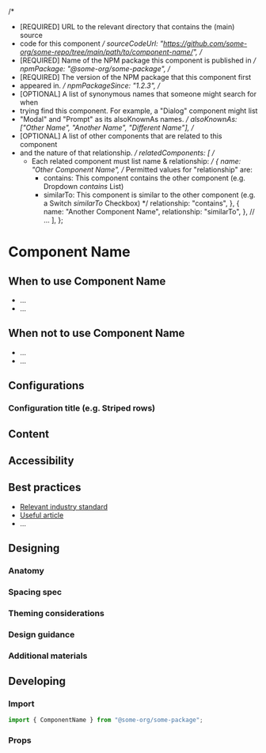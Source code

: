 <!-- Tool-specific (e.g. Storybook) imports & exports go here -->

<!-- Metadata about the component -->

  /*
   *  [REQUIRED] URL to the relevant directory that contains the (main) source
   *  code for this component
   */
  sourceCodeUrl:
    "https://github.com/some-org/some-repo/tree/main/path/to/component-name/",
  /*
   *  [REQUIRED] Name of the NPM package this component is published in
   */
  npmPackage: "@some-org/some-package",
  /*
   * [REQUIRED] The version of the NPM package that this component first
   * appeared in.
   */
  npmPackageSince: "1.2.3",
  /*
   * [OPTIONAL] A list of synonymous names that someone might search for when
   * trying find this component. For example, a "Dialog" component might list
   * "Modal" and "Prompt" as its alsoKnownAs names.
   */
  alsoKnownAs: ["Other Name", "Another Name", "Different Name"],
  /*
   * [OPTIONAL] A list of other components that are related to this component
   * and the nature of that relationship.
   */
  relatedComponents: [
    /*
     * Each related component must list name & relationship:
     */
    {
      name: "Other Component Name",
      /*
        Permitted values for "relationship" are:
        - contains:  This component contains the other component (e.g. Dropdown
                     _contains_ List)
        - similarTo: This component is similar to the other component (e.g. a
                     Switch _similarTo_ Checkbox)
      */
      relationship: "contains",
    },
    {
      name: "Another Component Name",
      relationship: "similarTo",
    },
    // ...
  ],
};

# Component Name

<!--
  Example screenshot or live component demo here of the default/most common
  usage.

  For screenshots use Markdown:

  ![Text alternative for screenshot](./path/to/screenshot.jpg)

  For live demos in Storybook use:

  <Canvas>
    <Story id="..." />
  </Canvas>
-->

<!--
  Introductory text that briefly explains the purpose of the component and
  anything else of note.
-->

## When to use Component Name

<!-- Bulleted list of scenarios in which this component can be used  -->

- ...
- ...

## When not to use Component Name

<!--
  Bulleted list of scenarios where this component is not appropriate. Where
  possible, include a link to an alternative component that should be used in
  it's place
-->

- ...
- ...

## Configurations

<!--
  A visual list of possible configurations of the component.

  The purpose is to convey the main features and/or usage options of the
  component (e.g. the Data Grid's striped rows might be a "configuration" to
  showcase here). The configurations listed here should aim to be comprehensive,
  but not necessarily exhaustive (some complex components may have vast numbers
  of possible permutations, so listing out each one would be impossible and
  overwhelming to readers).

  Each confguration should have its own section following the structure outlined
  below:
-->

### Configuration title (e.g. Striped rows)

<!--
  A brief description of what this configuration provides to users and when it
  should be used.
-->

<!--
  A live example of the component configuration, with access to the correspoding
  source code.

  In Storybook this is done using something like:

  <Canvas>
    <Story id="..." />
  </Canvas>
-->

## Content

<!--
  OPTIONAL: Remove this section if it is not applicable.

  Add any component-specific content guidance here, use visual examples where
  appropriate.

  For example, a Button component might include guidance on recommended terms to
  use for the label text, recommended maximum character counts, etc.
-->

## Accessibility

<!--
  OPTIONAL: Remove this section if it is not applicable.

  Describe any considerations the users may need to take into account when using
  the component.
-->

## Best practices

<!--
  OPTIONAL: Remove this section if it is not applicable.

  If there are industry standards for this component, list them in this
  section. Include links out to useful articles.
-->

- [Relevant industry standard](https://example-standard.org/)
- [Useful article](https://some-site.com/article/bla)
- ...

## Designing

### Anatomy

<!--
  Insert a visual anatomy diagram with an accompanying paragraph if required:

  ![Text alternative for the visual anatomy](./path/to/anatomy.jpg)

  If the diagram features numbered callouts, add a numbered markdown list with
  the corresponding definitions:

  1. ...
  2. ...
  3. ...
-->

### Spacing spec

<!--
  Provide a diagram of the component spec'd out in all densities (or medium
  only?) showing spacing and padding:

  ![Text alternative for the spacing spec](./path/to/spacing.jpg)
-->

### Theming considerations

<!--
  Describe how Salt characteristics and theming impact the component, and any
  modifications that can be made.
-->

### Design guidance

<!--
  Add a bulleted list of any other design-related guidance the user may need to
  consider.
-->

### Additional materials

<!--
  Add a bulleted list of links to additional, component-specific materials:

  * [Full component specification (in Figma)](https://figma.com/path/to/spec)
  * [Figma stickersheet](https://figma.com/path/to/stickersheet)
  * ...
-->

## Developing

### Import

<!--
  Show the typical import statement used to include this component in your
  code.
-->

```js
import { ComponentName } from "@some-org/some-package";
```

### Props

<!--
  A table of the props for this component in the following format:
   
| Prop  | Description | Data type.          | Default  | Mandatory (?)  |
|-------|-------------|---------------------|----------|----------------|
|       |             | boolean, enum, etc. |          |                |
|       |             |                     |          |                |
|       |             |                     |          |                |


  Typically, this should be auto-generated from the source code. In Storybook
  use:

  <ArgsTable of={ComponentName} />

-->
